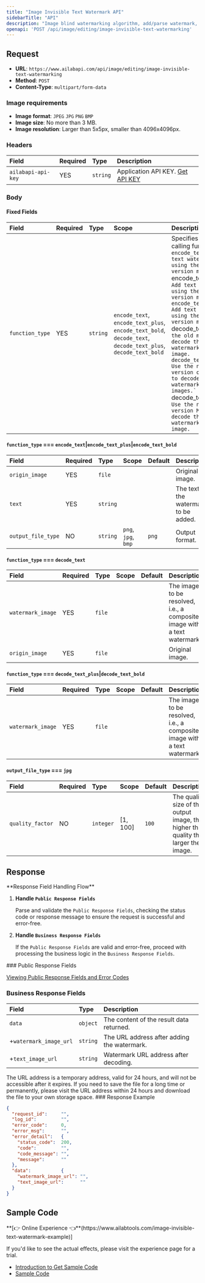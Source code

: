 ```yaml
---
title: "Image Invisible Text Watermark API"
sidebarTitle: "API"
description: "Image blind watermarking algorithm, add/parse watermark, add content as text. Algorithm service body is divided into two：`encode_text `, `decode_text `."
openapi: 'POST /api/image/editing/image-invisible-text-watermarking'
---
```


## Request

- **URL**: `https://www.ailabapi.com/api/image/editing/image-invisible-text-watermarking`
- **Method**: `POST`
- **Content-Type**: `multipart/form-data`

### Image requirements

- **Image format**: `JPEG` `JPG` `PNG` `BMP`
- **Image size**: No more than 3 MB.
- **Image resolution**: Larger than 5x5px, smaller than 4096x4096px.

### Headers

| Field              | Required | Type     | Description                                        |
|:-------------------|:---------|:---------|:---------------------------------------------------|
| `ailabapi-api-key` | YES      | `string` | Application API KEY. [Get API KEY](/docs/get-api-key) |

### Body

#### Fixed Fields

| Field           | Required | Type     | Scope                                                                                                                                                         | Description                                                                                                                                                                                                                                                                                                                                                                                                                                                                                                                                                      |
|:----------------|:---------|:---------|:--------------------------------------------------------------------------------------------------------------------------------------------------------------|:-----------------------------------------------------------------------------------------------------------------------------------------------------------------------------------------------------------------------------------------------------------------------------------------------------------------------------------------------------------------------------------------------------------------------------------------------------------------------------------------------------------------------------------------------------------------|
| `function_type` | YES      | `string` | ``encode_text``, ``encode_text_plus``, ``encode_text_bold``, ``decode_text``, ``decode_text_plus``, ``decode_text_bold`` | Specifies the calling function. ``encode_text`: Add text watermark using the old version model.` ``encode_text_plus`: Add text watermark using the new version model 1.` ``encode_text_bold`: Add text watermark using the new version model 2.` ``decode_text`: Use the old model to decode the text watermark in the image.` ``decode_text_plus`: Use the new version of Model 1 to decode text watermarks in images.` ``decode_text_bold`: Use the new version Model 2 to decode the image watermark in the image.` |

#### `function_type` === `encode_text`|`encode_text_plus`|`encode_text_bold`

| Field              | Required | Type     | Scope                                        | Default | Description                            |
|:-------------------|:---------|:---------|:---------------------------------------------|:--------|:---------------------------------------|
| `origin_image`     | YES      | `file`   |                                              |         | Original image.                        |
| `text`             | YES      | `string` |                                              |         | The text of the watermark to be added. |
| `output_file_type` | NO       | `string` | ``png``, ``jpg``, ``bmp`` | `png`   | Output format.                         |

#### `function_type` === `decode_text`

| Field             | Required | Type   | Scope | Default | Description                                                              |
|:------------------|:---------|:-------|:------|:--------|:-------------------------------------------------------------------------|
| `watermark_image` | YES      | `file` |       |         | The image to be resolved, i.e., a composite image with a text watermark. |
| `origin_image`    | YES      | `file` |       |         | Original image.                                                          |

#### `function_type` === `decode_text_plus`|`decode_text_bold`

| Field             | Required | Type   | Scope | Default | Description                                                              |
|:------------------|:---------|:-------|:------|:--------|:-------------------------------------------------------------------------|
| `watermark_image` | YES      | `file` |       |         | The image to be resolved, i.e., a composite image with a text watermark. |

#### `output_file_type` === `jpg`

| Field            | Required | Type      | Scope    | Default | Description                                                                        |
|:-----------------|:---------|:----------|:---------|:--------|:-----------------------------------------------------------------------------------|
| `quality_factor` | NO       | `integer` | [1, 100] | `100`   | The quality size of the output image, the higher the quality the larger the image. |

## Response
<Warning>
**Response Field Handling Flow**

1. **Handle `Public Response Fields`**

   Parse and validate the `Public Response Fields`, checking the status code or response message to ensure the request is successful and error-free.

2. **Handle `Business Response Fields`**

   If the `Public Response Fields` are valid and error-free, proceed with processing the business logic in the `Business Response Fields`.
</Warning>
### Public Response Fields

<a href="/docs/response-description" target="_blank">Viewing Public Response Fields and Error Codes</a>

### Business Response Fields

| Field                  | Type     | Description                                 |
|:-----------------------|:---------|:--------------------------------------------|
| `data`                 | `object` | The content of the result data returned.    |
| +`watermark_image_url` | `string` | The URL address after adding the watermark. |
| +`text_image_url`      | `string` | Watermark URL address after decoding.       |
<Tip>
The URL address is a temporary address, valid for 24 hours, and will not be accessible after it expires. If you need to save the file for a long time or permanently, please visit the URL address within 24 hours and download the file to your own storage space.
</Tip>
### Response Example

```json
{
  "request_id":     "",
  "log_id":         "",
  "error_code":     0,
  "error_msg":      "",
  "error_detail":   {
    "status_code":  200,
    "code":         "",
    "code_message": "",
    "message":      ""
  },
  "data":           {
    "watermark_image_url": "",
    "text_image_url":      ""
  }
}
```

## Sample Code
<Tip>
**[👉 Online Experience 👈**(https://www.ailabtools.com/image-invisible-text-watermark-example)]

If you'd like to see the actual effects, please visit the experience page for a trial.

- [Introduction to Get Sample Code](get-sample-code)
- [Sample Code][PostmanURL]

[PostmanURL]: https://documenter.getpostman.com/view/26387069/2s93JxqgHE#af1ff557-f9c0-4f57-b800-2adb405d618a
</Tip>
